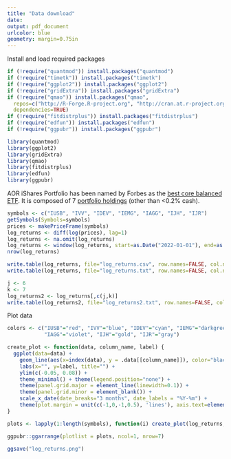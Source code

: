---
title: "Data download"
date: 
output: pdf_document
urlcolor: blue
geometry: margin=0.75in
---
 
Install and load required packages
```{r, message=FALSE, warning=FALSE}
if (!require("quantmod")) install.packages("quantmod")
if (!require("timetk")) install.packages("timetk")
if (!require("ggplot2")) install.packages("ggplot2") 
if (!require("gridExtra")) install.packages("gridExtra") 
if (!require("qmao")) install.packages("qmao", 
  repos=c("http://R-Forge.R-project.org", "http://cran.at.r-project.org"),
  dependencies=TRUE)
if (!require("fitdistrplus")) install.packages("fitdistrplus")
if (!require("edfun")) install.packages("edfun")
if (!require("ggpubr")) install.packages("ggpubr")

library(quantmod) 
library(ggplot2)  
library(gridExtra)
library(qmao)     
library(fitdistrplus)
library(edfun)   
library(ggpubr)
```

AOR iShares Portfolio has been named by Forbes as the [best core balanced ETF](https://www.forbes.com/advisor/investing/best-balanced-etfs/). It is composed of 7 [portfolio holdings](https://www.ishares.com/us/products/239756/ishares-growth-allocation-etf) (other than <0.2% cash).

```{r, message=FALSE, warning=FALSE}
symbols <- c("IUSB", "IVV", "IDEV", "IEMG", "IAGG", "IJH", "IJR")
getSymbols(Symbols=symbols)
prices <- makePriceFrame(symbols)
log_returns <- diff(log(prices), lag=1)
log_returns <- na.omit(log_returns)
log_returns <- window(log_returns, start=as.Date("2022-01-01"), end=as.Date("2024-05-31"))
nrow(log_returns)

write.table(log_returns, file="log_returns.csv", row.names=FALSE, col.names=TRUE, sep=",")
write.table(log_returns, file="log_returns.txt", row.names=FALSE, col.names=FALSE, sep=" ")

j <- 6
k <- 7
log_returns2 <- log_returns[,c(j,k)]
write.table(log_returns2, file="log_returns2.txt", row.names=FALSE, col.names=FALSE, sep=" ")
```

Plot data 
```{r, fig.width=7, fig.height=8}
colors <- c("IUSB"="red", "IVV"="blue", "IDEV"="cyan", "IEMG"="darkgreen",
            "IAGG"="violet", "IJH"="gold", "IJR"="gray")

create_plot <- function(data, column_name, label) {
  ggplot(data=data) + 
    geom_line(aes(x=index(data), y = .data[[column_name]]), color="black") + 
    labs(x="", y=label, title="") + 
    ylim(c(-0.05, 0.08)) + 
    theme_minimal() + theme(legend.position="none") +
    theme(panel.grid.major = element_line(linewidth=0.1)) + 
    theme(panel.grid.minor = element_blank()) +
    scale_x_date(date_breaks="3 months", date_labels = "%Y-%m") +
    theme(plot.margin = unit(c(-1,0,-1,0.5), 'lines'), axis.text=element_text(size=6))
}

plots <- lapply(1:length(symbols), function(i) create_plot(log_returns, symbols[i], symbols[i]))

ggpubr::ggarrange(plotlist = plots, ncol=1, nrow=7)

ggsave("log_returns.png")
```

